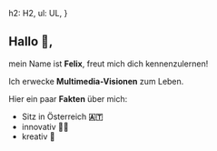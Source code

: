 
  h2: H2,
  ul: UL,
}

## Hallo 👋,

mein Name ist **Felix**, freut mich dich kennenzulernen!

Ich erwecke **Multimedia-Visionen** zum Leben.

Hier ein paar **Fakten** über mich:

- Sitz in Österreich **🇦🇹**
- innovativ **👨‍💻**
- kreativ **🎨**
